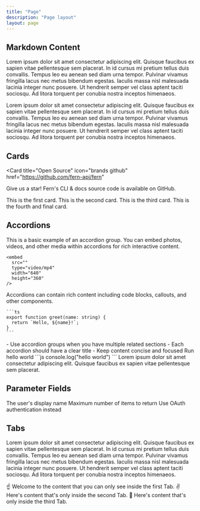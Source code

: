```yaml
---
title: "Page"
description: "Page layout"
layout: page
---
```


## Markdown Content

Lorem ipsum dolor sit amet consectetur adipiscing elit. Quisque faucibus ex sapien vitae pellentesque sem placerat. In id cursus mi pretium tellus duis convallis. Tempus leo eu aenean sed diam urna tempor. Pulvinar vivamus fringilla lacus nec metus bibendum egestas. Iaculis massa nisl malesuada lacinia integer nunc posuere. Ut hendrerit semper vel class aptent taciti sociosqu. Ad litora torquent per conubia nostra inceptos himenaeos.

Lorem ipsum dolor sit amet consectetur adipiscing elit. Quisque faucibus ex sapien vitae pellentesque sem placerat. In id cursus mi pretium tellus duis convallis. Tempus leo eu aenean sed diam urna tempor. Pulvinar vivamus fringilla lacus nec metus bibendum egestas. Iaculis massa nisl malesuada lacinia integer nunc posuere. Ut hendrerit semper vel class aptent taciti sociosqu. Ad litora torquent per conubia nostra inceptos himenaeos.

## Cards

<Card
  title="Open Source"
  icon="brands github"
  href="https://github.com/fern-api/fern"
>
  Give us a star! Fern's CLI & docs source code is available on GitHub.
</Card>

<CardGroup cols={2}>
  <Card title="First Card" icon="circle-1">
    This is the first card.
  </Card>
  <Card title="Second Card" icon="circle-2">
    This is the second card.
  </Card>
  <Card title="Third Card" icon="circle-3">
    This is the third card.
  </Card>
  <Card title="Fourth Card" icon="circle-4">
    This is the fourth and final card.
  </Card>
</CardGroup>

## Accordions

<AccordionGroup>
  <Accordion title="Text Example">
    This is a basic example of an accordion group.
  </Accordion>

  <Accordion title="Multimedia Example">
    You can embed photos, videos, and other media within accordions for rich interactive content.

    <embed
      src=""
      type="video/mp4"
      width="640"
      height="360"
    />

  </Accordion>

  <Accordion title="Rich Content Support">
    Accordions can contain rich content including code blocks, callouts, and other components.

    ```ts
    export function greet(name: string) {
      return `Hello, ${name}!`;
    }
    ```

  </Accordion>
  
  <Accordion title="Best Practices Using Accordion Groups">
    - Use accordion groups when you have multiple related sections
    - Each accordion should have a clear title
    - Keep content concise and focused
  </Accordion>
</AccordionGroup>

<Steps>
  <Step>Run hello world ```js console.log("hello world") ```</Step>
  <Step>
    Lorem ipsum dolor sit amet consectetur adipiscing elit. Quisque faucibus ex
    sapien vitae pellentesque sem placerat.
  </Step>
</Steps>

## Parameter Fields

<ParamField path="username" type="string" required={true}>
  The user's display name
</ParamField>

<ParamField path="limit" type="number" default="50">
  Maximum number of items to return
</ParamField>

<ParamField path="api_key" type="string" deprecated={true}>
  Use OAuth authentication instead
</ParamField>

## Tabs

Lorem ipsum dolor sit amet consectetur adipiscing elit. Quisque faucibus ex sapien vitae pellentesque sem placerat. In id cursus mi pretium tellus duis convallis. Tempus leo eu aenean sed diam urna tempor. Pulvinar vivamus fringilla lacus nec metus bibendum egestas. Iaculis massa nisl malesuada lacinia integer nunc posuere. Ut hendrerit semper vel class aptent taciti sociosqu. Ad litora torquent per conubia nostra inceptos himenaeos.

<Tabs>
  <Tab title="First Tab">
    ☝️ Welcome to the content that you can only see inside the first Tab.
  </Tab>
  <Tab title="Second Tab">
    ✌️ Here's content that's only inside the second Tab.
  </Tab>
  <Tab title="Third Tab">
    💪 Here's content that's only inside the third Tab.
  </Tab>
</Tabs>
